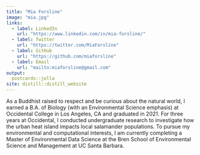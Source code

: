 ```yaml
---
title: "Mia Forsline"
image: "mia.jpg"
links:
  - label: LinkedIn
    url: "https://www.linkedin.com/in/mia-forsline/"
  - label: Twitter
    url: "https://twitter.com/MiaForsline"
  - label: GitHub
    url: "https://github.com/miaforsline"
  - label: Email
    url: "mailto:miaforsline@gmail.com"
output:
  postcards::jolla
site: distill::distill_website
---
```

 
As a Buddhist raised to respect and be curious about the natural world, I earned a B.A. of Biology (with an Environmental Science emphasis) at Occidental College in Los Angeles, CA and graduated in 2021. For three years at Occidental, I conducted undergraduate research to investigate how the urban heat island impacts local salamander populations. To pursue my environmental and computational interests, I am currently completing a Master of Environmental Data Science at the Bren School of Environmental Science and Management at UC Santa Barbara. 
